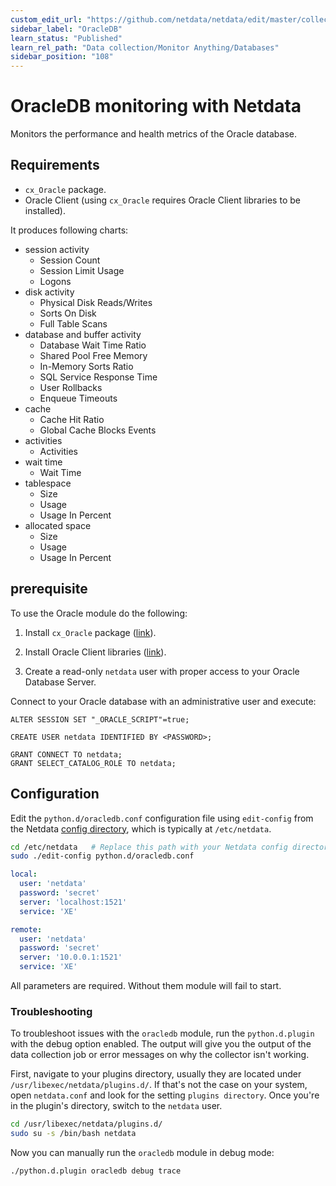 ```yaml
---
custom_edit_url: "https://github.com/netdata/netdata/edit/master/collectors/python.d.plugin/oracledb/README.md"
sidebar_label: "OracleDB"
learn_status: "Published"
learn_rel_path: "Data collection/Monitor Anything/Databases"
sidebar_position: "108"
---
```



# OracleDB monitoring with Netdata

Monitors the performance and health metrics of the Oracle database.

## Requirements

-   `cx_Oracle` package.
-   Oracle Client (using `cx_Oracle` requires Oracle Client libraries to be installed).

It produces following charts:

-   session activity
    -   Session Count
    -   Session Limit Usage
    -   Logons
-   disk activity
    -   Physical Disk Reads/Writes
    -   Sorts On Disk
    -   Full Table Scans
-   database and buffer activity
    -   Database Wait Time Ratio
    -   Shared Pool Free Memory
    -   In-Memory Sorts Ratio
    -   SQL Service Response Time
    -   User Rollbacks
    -   Enqueue Timeouts
-   cache
    -   Cache Hit Ratio
    -   Global Cache Blocks Events
-   activities
    -   Activities
-   wait time
    -   Wait Time
-   tablespace
    -   Size
    -   Usage
    -   Usage In Percent
-   allocated space
    -   Size
    -   Usage
    -   Usage In Percent

## prerequisite

To use the Oracle module do the following:

1.  Install `cx_Oracle` package ([link](https://cx-oracle.readthedocs.io/en/latest/user_guide/installation.html)).

2.  Install Oracle Client libraries
    ([link](https://cx-oracle.readthedocs.io/en/latest/user_guide/installation.html#install-oracle-client)).

3.  Create a read-only `netdata` user with proper access to your Oracle Database Server.

Connect to your Oracle database with an administrative user and execute:

```
ALTER SESSION SET "_ORACLE_SCRIPT"=true;

CREATE USER netdata IDENTIFIED BY <PASSWORD>;

GRANT CONNECT TO netdata;
GRANT SELECT_CATALOG_ROLE TO netdata;
```

## Configuration

Edit the `python.d/oracledb.conf` configuration file using `edit-config` from the Netdata [config
directory](/docs/nightly/getting-started/manage-and-configure-the-netdata-agent/configuration), which is typically at `/etc/netdata`.

```bash
cd /etc/netdata   # Replace this path with your Netdata config directory, if different
sudo ./edit-config python.d/oracledb.conf
```

```yaml
local:
  user: 'netdata'
  password: 'secret'
  server: 'localhost:1521'
  service: 'XE'

remote:
  user: 'netdata'
  password: 'secret'
  server: '10.0.0.1:1521'
  service: 'XE'
```

All parameters are required. Without them module will fail to start.


### Troubleshooting

To troubleshoot issues with the `oracledb` module, run the `python.d.plugin` with the debug option enabled. The 
output will give you the output of the data collection job or error messages on why the collector isn't working.

First, navigate to your plugins directory, usually they are located under `/usr/libexec/netdata/plugins.d/`. If that's 
not the case on your system, open `netdata.conf` and look for the setting `plugins directory`. Once you're in the 
plugin's directory, switch to the `netdata` user.

```bash
cd /usr/libexec/netdata/plugins.d/
sudo su -s /bin/bash netdata
```

Now you can manually run the `oracledb` module in debug mode:

```bash
./python.d.plugin oracledb debug trace
```

